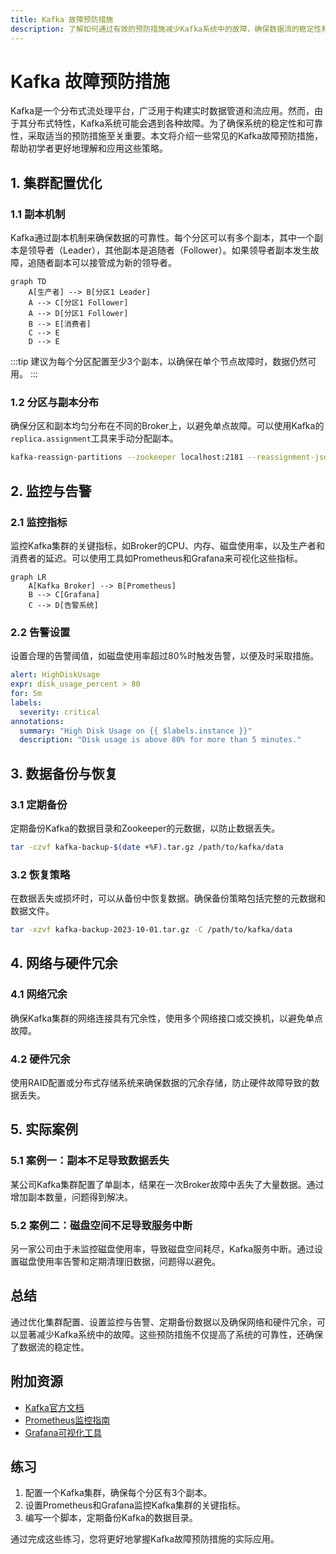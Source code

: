 ```yaml
---
title: Kafka 故障预防措施
description: 了解如何通过有效的预防措施减少Kafka系统中的故障，确保数据流的稳定性和可靠性。
---
```


# Kafka 故障预防措施

Kafka是一个分布式流处理平台，广泛用于构建实时数据管道和流应用。然而，由于其分布式特性，Kafka系统可能会遇到各种故障。为了确保系统的稳定性和可靠性，采取适当的预防措施至关重要。本文将介绍一些常见的Kafka故障预防措施，帮助初学者更好地理解和应用这些策略。

## 1. 集群配置优化

### 1.1 副本机制

Kafka通过副本机制来确保数据的可靠性。每个分区可以有多个副本，其中一个副本是领导者（Leader），其他副本是追随者（Follower）。如果领导者副本发生故障，追随者副本可以接管成为新的领导者。

```mermaid
graph TD
    A[生产者] --> B[分区1 Leader]
    A --> C[分区1 Follower]
    A --> D[分区1 Follower]
    B --> E[消费者]
    C --> E
    D --> E
```

:::tip
建议为每个分区配置至少3个副本，以确保在单个节点故障时，数据仍然可用。
:::

### 1.2 分区与副本分布

确保分区和副本均匀分布在不同的Broker上，以避免单点故障。可以使用Kafka的`replica.assignment`工具来手动分配副本。

```bash
kafka-reassign-partitions --zookeeper localhost:2181 --reassignment-json-file reassignment.json --execute
```

## 2. 监控与告警

### 2.1 监控指标

监控Kafka集群的关键指标，如Broker的CPU、内存、磁盘使用率，以及生产者和消费者的延迟。可以使用工具如Prometheus和Grafana来可视化这些指标。

```mermaid
graph LR
    A[Kafka Broker] --> B[Prometheus]
    B --> C[Grafana]
    C --> D[告警系统]
```

### 2.2 告警设置

设置合理的告警阈值，如磁盘使用率超过80%时触发告警，以便及时采取措施。

```yaml
alert: HighDiskUsage
expr: disk_usage_percent > 80
for: 5m
labels:
  severity: critical
annotations:
  summary: "High Disk Usage on {{ $labels.instance }}"
  description: "Disk usage is above 80% for more than 5 minutes."
```

## 3. 数据备份与恢复

### 3.1 定期备份

定期备份Kafka的数据目录和Zookeeper的元数据，以防止数据丢失。

```bash
tar -czvf kafka-backup-$(date +%F).tar.gz /path/to/kafka/data
```

### 3.2 恢复策略

在数据丢失或损坏时，可以从备份中恢复数据。确保备份策略包括完整的元数据和数据文件。

```bash
tar -xzvf kafka-backup-2023-10-01.tar.gz -C /path/to/kafka/data
```

## 4. 网络与硬件冗余

### 4.1 网络冗余

确保Kafka集群的网络连接具有冗余性，使用多个网络接口或交换机，以避免单点故障。

### 4.2 硬件冗余

使用RAID配置或分布式存储系统来确保数据的冗余存储，防止硬件故障导致的数据丢失。

## 5. 实际案例

### 5.1 案例一：副本不足导致数据丢失

某公司Kafka集群配置了单副本，结果在一次Broker故障中丢失了大量数据。通过增加副本数量，问题得到解决。

### 5.2 案例二：磁盘空间不足导致服务中断

另一家公司由于未监控磁盘使用率，导致磁盘空间耗尽，Kafka服务中断。通过设置磁盘使用率告警和定期清理旧数据，问题得以避免。

## 总结

通过优化集群配置、设置监控与告警、定期备份数据以及确保网络和硬件冗余，可以显著减少Kafka系统中的故障。这些预防措施不仅提高了系统的可靠性，还确保了数据流的稳定性。

## 附加资源

- [Kafka官方文档](https://kafka.apache.org/documentation/)
- [Prometheus监控指南](https://prometheus.io/docs/introduction/overview/)
- [Grafana可视化工具](https://grafana.com/docs/)

## 练习

1. 配置一个Kafka集群，确保每个分区有3个副本。
2. 设置Prometheus和Grafana监控Kafka集群的关键指标。
3. 编写一个脚本，定期备份Kafka的数据目录。

通过完成这些练习，您将更好地掌握Kafka故障预防措施的实际应用。